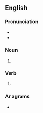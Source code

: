 {{also|Snipes}}
==English==

===Pronunciation===
* {{IPA|/snaɪps/|lang=en}}
* {{audio|LL-Q1860 (eng)-I learned some phrases-snipes.wav|Audio (UK)|lang=en}}

===Noun===
{{head|en|noun form}}

# {{plural of|snipe|lang=en}}

===Verb===
{{head|en|verb form}}

# {{en-third-person singular of|snipe}}

===Anagrams===
* {{anagrams|en|a=einpss|Espins|epsins|sepsin|spines}}